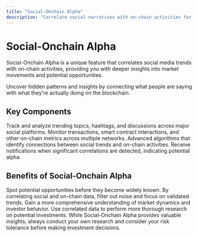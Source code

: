 ```yaml
---
title: "Social-Onchain Alpha"
description: "Correlate social narratives with on-chain activities for deeper insights"
---
```


# Social-Onchain Alpha

Social-Onchain Alpha is a unique feature that correlates social media trends with on-chain activities, providing you with deeper insights into market movements and potential opportunities.

<Card title="Bridging Social and On-Chain Data" icon="bridge">
  Uncover hidden patterns and insights by connecting what people are saying with what they're actually doing on the blockchain.
</Card>

## Key Components

<CardGroup cols={2}>
  <Card title="Social Trend Analysis" icon="hashtag">
    Track and analyze trending topics, hashtags, and discussions across major social platforms.
  </Card>
  <Card title="On-Chain Activity Monitoring" icon="link">
    Monitor transactions, smart contract interactions, and other on-chain metrics across multiple networks.
  </Card>
  <Card title="Correlation Engine" icon="code-branch">
    Advanced algorithms that identify connections between social trends and on-chain activities.
  </Card>
  <Card title="Alpha Alerts" icon="bell">
    Receive notifications when significant correlations are detected, indicating potential alpha.
  </Card>
</CardGroup>

## Benefits of Social-Onchain Alpha

<CardGroup cols={2}>
  <Card title="Early Opportunity Detection" icon="lightbulb">
    Spot potential opportunities before they become widely known.
  </Card>
  <Card title="Reduced False Signals" icon="filter-circle-xmark">
    By correlating social and on-chain data, filter out noise and focus on validated trends.
  </Card>
  <Card title="Deep Market Insights" icon="magnifying-glass-chart">
    Gain a more comprehensive understanding of market dynamics and investor behavior.
  </Card>
  <Card title="Enhanced Due Diligence" icon="file-certificate">
    Use correlated data to perform more thorough research on potential investments.
  </Card>
</CardGroup>

<Note>
  While Social-Onchain Alpha provides valuable insights, always conduct your own research and consider your risk tolerance before making investment decisions.
</Note>